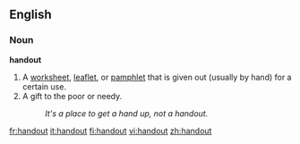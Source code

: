 ==English==

===Noun===
'''handout'''

# A [[worksheet]], [[leaflet]], or [[pamphlet]] that is given out (usually by hand) for a certain use.
# A gift to the poor or needy.
#: ''It's a place to get a hand up, not a handout.''

[[fr:handout]]
[[it:handout]]
[[fi:handout]]
[[vi:handout]]
[[zh:handout]]
